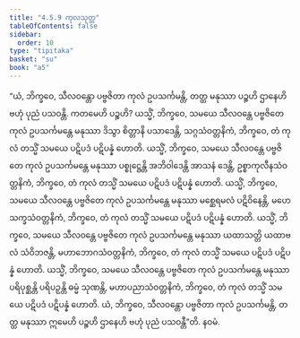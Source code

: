 ```yaml
---
title: "4.5.9 ကုလသုတ္တ"
tableOfContents: false
sidebar:
  order: 10
type: "tipitaka"
basket: "su"
book: "a5"
---
```



<DynamicBreadcrumb />

<Division number="199" book="a5">

<Paragraph number="1174" book="a5">
“ယံ, ဘိက္ခဝေ, သီလဝန္တော ပဗ္ဗဇိတာ ကုလံ ဥပသင်္ကမန္တိ, တတ္ထ မနုဿာ ပဉ္စဟိ ဌာနေဟိ ဗဟုံ ပုညံ ပသဝန္တိ. ကတမေဟိ ပဉ္စဟိ? ယသ္မိံ, ဘိက္ခဝေ, သမယေ သီလဝန္တေ ပဗ္ဗဇိတေ ကုလံ ဥပသင်္ကမန္တေ မနုဿာ ဒိသွာ စိတ္တာနိ ပသာဒေန္တိ, သဂ္ဂသံဝတ္တနိကံ, ဘိက္ခဝေ, တံ ကုလံ တသ္မိံ သမယေ ပဋိပဒံ ပဋိပန္နံ ဟောတိ.
</Paragraph>

<Paragraph number="1175" book="a5">
ယသ္မိံ, ဘိက္ခဝေ, သမယေ သီလဝန္တေ ပဗ္ဗဇိတေ ကုလံ ဥပသင်္ကမန္တေ မနုဿာ ပစ္စုဋ္ဌေန္တိ အဘိဝါဒေန္တိ အာသနံ ဒေန္တိ, ဥစ္စာကုလီနသံဝတ္တနိကံ, ဘိက္ခဝေ, တံ ကုလံ တသ္မိံ သမယေ ပဋိပဒံ ပဋိပန္နံ ဟောတိ.
</Paragraph>

<Paragraph number="1176" book="a5">
ယသ္မိံ, ဘိက္ခဝေ, သမယေ သီလဝန္တေ ပဗ္ဗဇိတေ ကုလံ ဥပသင်္ကမန္တေ မနုဿာ မစ္ဆေရမလံ ပဋိဝိနေန္တိ, မဟေသက္ခသံဝတ္တနိကံ, ဘိက္ခဝေ, တံ ကုလံ တသ္မိံ သမယေ ပဋိပဒံ ပဋိပန္နံ ဟောတိ.
</Paragraph>

<Paragraph number="1177" book="a5">
ယသ္မိံ, ဘိက္ခဝေ, သမယေ သီလဝန္တေ ပဗ္ဗဇိတေ ကုလံ ဥပသင်္ကမန္တေ မနုဿာ ယထာသတ္တိ ယထာဗလံ သံဝိဘဇန္တိ, မဟာဘောဂသံဝတ္တနိကံ, ဘိက္ခဝေ, တံ ကုလံ တသ္မိံ သမယေ ပဋိပဒံ ပဋိပန္နံ ဟောတိ.
</Paragraph>

<Paragraph number="1178" book="a5">
ယသ္မိံ, ဘိက္ခဝေ, သမယေ သီလဝန္တေ ပဗ္ဗဇိတေ ကုလံ ဥပသင်္ကမန္တေ မနုဿာ ပရိပုစ္ဆန္တိ ပရိပဉှန္တိ ဓမ္မံ သုဏန္တိ, မဟာပညာသံဝတ္တနိကံ, ဘိက္ခဝေ, တံ ကုလံ တသ္မိံ သမယေ ပဋိပဒံ ပဋိပန္နံ ဟောတိ. ယံ, ဘိက္ခဝေ, သီလဝန္တော ပဗ္ဗဇိတာ ကုလံ ဥပသင်္ကမန္တိ, တတ္ထ မနုဿာ ဣမေဟိ ပဉ္စဟိ ဌာနေဟိ ဗဟုံ ပုညံ ပသဝန္တီ”တိ.

</Paragraph>
</Division>

<Paragraph number="1179" type="center" book="a5">
နဝမံ.
</Paragraph>
